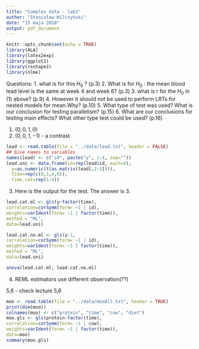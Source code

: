 ```yaml
---
title: "Complex data - lab2"
author: "Stanisław Wilczyński"
date: "15 maja 2018"
output: pdf_document
---
```


```r
knitr::opts_chunk$set(echo = TRUE)
library(ALA)
library(latex2exp)
library(ggplot2)
library(reshape2)
library(nlme)
```

Questions:
1. what is \textbf{L} for this $H_0$ ? (p.3)
2. What is \textbf{L} for $H_0$ : the mean blood lead level is the same at
week 4 and week 6? (p.3)
3. what is r for the $H_0$ in (1) above? (p.9)
4. However it should not be used to perform LRTs for nested
models for mean.Why? (p.10)
5. What type of test was used? What is our conclusion for testing
parallelism? (p.15)
6. What are our conclusions for testing main effects? What other type
test could be used? (p.16)



1. $(0,0,1,0)$
2. $(0,0,1,-1)$ -  a contrast
```r
lead <- read.table(file = "../data/lead.txt", header = FALSE)
## Give names to variables
names(lead) <- c("id", paste("y", 1:4, sep=""))
lead.uni <- data.frame(id=rep(lead$id, each=4),
  y=as.numeric(t(as.matrix(lead[,2:5]))),
  time=rep(c(0,1,4,6)),
  time.cat=rep(1:4))

```


3. Here is the output for the test. The answer is 3.
```r
lead.cat.ml <- gls(y~factor(time),
correlation=corSymm(form= ~1 | id),
weights=varIdent(form= ~1 | factor(time)),
method = "ML",
data=lead.uni)

lead.cat.no.ml <- gls(y~1,
correlation=corSymm(form= ~1 | id),
weights=varIdent(form= ~1 | factor(time)),
method = "ML",
data=lead.uni)

anova(lead.cat.ml, lead.cat.no.ml)
```
4. REML estimators use different observation(??) 



5,6 - check lecture 5,6

```r
moo <- read.table(file = "../data/mooAll.txt", header = TRUE)
print(dim(moo))
colnames(moo) <- c("protein", "time", "cow", "diet")
moo.gls <- gls(protein~factor(time),
correlation=corSymm(form= ~1 | cow),
weights=varIdent(form= ~1 | factor(time)),
data=moo)
summary(moo.gls)
```

